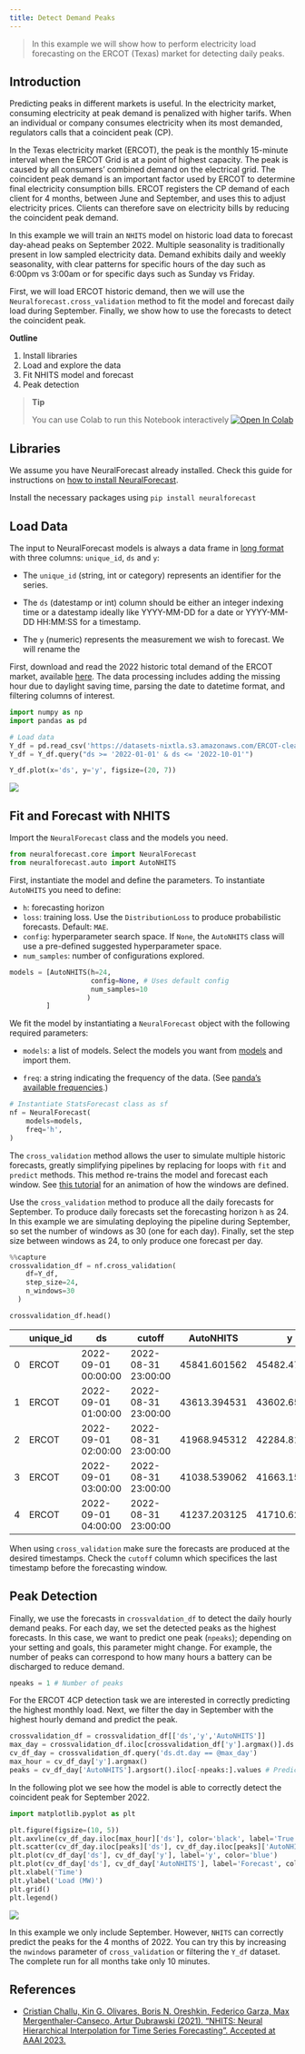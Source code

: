 ```yaml
---
title: Detect Demand Peaks
---
```


> In this example we will show how to perform electricity load
> forecasting on the ERCOT (Texas) market for detecting daily peaks.

## Introduction

Predicting peaks in different markets is useful. In the electricity
market, consuming electricity at peak demand is penalized with higher
tarifs. When an individual or company consumes electricity when its most
demanded, regulators calls that a coincident peak (CP).

In the Texas electricity market (ERCOT), the peak is the monthly
15-minute interval when the ERCOT Grid is at a point of highest
capacity. The peak is caused by all consumers’ combined demand on the
electrical grid. The coincident peak demand is an important factor used
by ERCOT to determine final electricity consumption bills. ERCOT
registers the CP demand of each client for 4 months, between June and
September, and uses this to adjust electricity prices. Clients can
therefore save on electricity bills by reducing the coincident peak
demand.

In this example we will train an `NHITS` model on historic load data to
forecast day-ahead peaks on September 2022. Multiple seasonality is
traditionally present in low sampled electricity data. Demand exhibits
daily and weekly seasonality, with clear patterns for specific hours of
the day such as 6:00pm vs 3:00am or for specific days such as Sunday vs
Friday.

First, we will load ERCOT historic demand, then we will use the
`Neuralforecast.cross_validation` method to fit the model and forecast
daily load during September. Finally, we show how to use the forecasts
to detect the coincident peak.

**Outline**

1.  Install libraries
2.  Load and explore the data
3.  Fit NHITS model and forecast
4.  Peak detection

> **Tip**
>
> You can use Colab to run this Notebook interactively
> <a href="https://colab.research.google.com/github/Nixtla/neuralforecast/blob/main/nbs/examples/ElectricityPeakForecasting.ipynb" target="_parent"><img src="https://colab.research.google.com/assets/colab-badge.svg" alt="Open In Colab"/></a>

## Libraries

We assume you have NeuralForecast already installed. Check this guide
for instructions on [how to install
NeuralForecast](../getting-started/04_installation.ipynb).

Install the necessary packages using `pip install neuralforecast`

## Load Data

The input to NeuralForecast models is always a data frame in [long
format](https://www.theanalysisfactor.com/wide-and-long-data/) with
three columns: `unique_id`, `ds` and `y`:

-   The `unique_id` (string, int or category) represents an identifier
    for the series.

-   The `ds` (datestamp or int) column should be either an integer
    indexing time or a datestamp ideally like YYYY-MM-DD for a date or
    YYYY-MM-DD HH:MM:SS for a timestamp.

-   The `y` (numeric) represents the measurement we wish to forecast. We
    will rename the

First, download and read the 2022 historic total demand of the ERCOT
market, available [here](https://www.ercot.com/gridinfo/load/load_hist).
The data processing includes adding the missing hour due to daylight
saving time, parsing the date to datetime format, and filtering columns
of interest.

```python
import numpy as np
import pandas as pd
```


```python
# Load data
Y_df = pd.read_csv('https://datasets-nixtla.s3.amazonaws.com/ERCOT-clean.csv', parse_dates=['ds'])
Y_df = Y_df.query("ds >= '2022-01-01' & ds <= '2022-10-01'")
```


```python
Y_df.plot(x='ds', y='y', figsize=(20, 7))
```

![](electricity_peak_forecasting_files/figure-markdown_strict/cell-4-output-1.png)

## Fit and Forecast with NHITS

Import the `NeuralForecast` class and the models you need.

```python
from neuralforecast.core import NeuralForecast
from neuralforecast.auto import AutoNHITS
```

First, instantiate the model and define the parameters. To instantiate
`AutoNHITS` you need to define:

-   `h`: forecasting horizon
-   `loss`: training loss. Use the `DistributionLoss` to produce
    probabilistic forecasts. Default: `MAE`.
-   `config`: hyperparameter search space. If `None`, the `AutoNHITS`
    class will use a pre-defined suggested hyperparameter space.
-   `num_samples`: number of configurations explored.

```python
models = [AutoNHITS(h=24,
                    config=None, # Uses default config
                    num_samples=10
                   )
         ]
```

We fit the model by instantiating a `NeuralForecast` object with the
following required parameters:

-   `models`: a list of models. Select the models you want from
    [models](../capabilities/01_overview.ipynb) and import them.

-   `freq`: a string indicating the frequency of the data. (See [panda’s
    available
    frequencies](https://pandas.pydata.org/pandas-docs/stable/user_guide/timeseries.html#offset-aliases).)

```python
# Instantiate StatsForecast class as sf
nf = NeuralForecast(
    models=models,
    freq='h', 
)
```

The `cross_validation` method allows the user to simulate multiple
historic forecasts, greatly simplifying pipelines by replacing for loops
with `fit` and `predict` methods. This method re-trains the model and
forecast each window. See [this
tutorial](https://nixtla.github.io/statsforecast/examples/getting_started_complete.html)
for an animation of how the windows are defined.

Use the `cross_validation` method to produce all the daily forecasts for
September. To produce daily forecasts set the forecasting horizon `h` as
24. In this example we are simulating deploying the pipeline during
September, so set the number of windows as 30 (one for each day).
Finally, set the step size between windows as 24, to only produce one
forecast per day.

```python
%%capture
crossvalidation_df = nf.cross_validation(
    df=Y_df,
    step_size=24,
    n_windows=30
  )
```


```python
crossvalidation_df.head()
```

|     | unique_id | ds                  | cutoff              | AutoNHITS    | y            |
|-----|-----------|---------------------|---------------------|--------------|--------------|
| 0   | ERCOT     | 2022-09-01 00:00:00 | 2022-08-31 23:00:00 | 45841.601562 | 45482.471757 |
| 1   | ERCOT     | 2022-09-01 01:00:00 | 2022-08-31 23:00:00 | 43613.394531 | 43602.658043 |
| 2   | ERCOT     | 2022-09-01 02:00:00 | 2022-08-31 23:00:00 | 41968.945312 | 42284.817342 |
| 3   | ERCOT     | 2022-09-01 03:00:00 | 2022-08-31 23:00:00 | 41038.539062 | 41663.156771 |
| 4   | ERCOT     | 2022-09-01 04:00:00 | 2022-08-31 23:00:00 | 41237.203125 | 41710.621904 |

When using `cross_validation` make sure the forecasts are produced at
the desired timestamps. Check the `cutoff` column which specifices the
last timestamp before the forecasting window.

## Peak Detection

Finally, we use the forecasts in `crossvaldation_df` to detect the daily
hourly demand peaks. For each day, we set the detected peaks as the
highest forecasts. In this case, we want to predict one peak (`npeaks`);
depending on your setting and goals, this parameter might change. For
example, the number of peaks can correspond to how many hours a battery
can be discharged to reduce demand.

```python
npeaks = 1 # Number of peaks
```

For the ERCOT 4CP detection task we are interested in correctly
predicting the highest monthly load. Next, we filter the day in
September with the highest hourly demand and predict the peak.

```python
crossvalidation_df = crossvalidation_df[['ds','y','AutoNHITS']]
max_day = crossvalidation_df.iloc[crossvalidation_df['y'].argmax()].ds.day # Day with maximum load
cv_df_day = crossvalidation_df.query('ds.dt.day == @max_day')
max_hour = cv_df_day['y'].argmax()
peaks = cv_df_day['AutoNHITS'].argsort().iloc[-npeaks:].values # Predicted peaks
```

In the following plot we see how the model is able to correctly detect
the coincident peak for September 2022.

```python
import matplotlib.pyplot as plt
```


```python
plt.figure(figsize=(10, 5))
plt.axvline(cv_df_day.iloc[max_hour]['ds'], color='black', label='True Peak')
plt.scatter(cv_df_day.iloc[peaks]['ds'], cv_df_day.iloc[peaks]['AutoNHITS'], color='green', label=f'Predicted Top-{npeaks}')
plt.plot(cv_df_day['ds'], cv_df_day['y'], label='y', color='blue')
plt.plot(cv_df_day['ds'], cv_df_day['AutoNHITS'], label='Forecast', color='red')
plt.xlabel('Time')
plt.ylabel('Load (MW)')
plt.grid()
plt.legend()
```

![](electricity_peak_forecasting_files/figure-markdown_strict/cell-13-output-1.png)

In this example we only include September. However, `NHITS` can
correctly predict the peaks for the 4 months of 2022. You can try this
by increasing the `nwindows` parameter of `cross_validation` or
filtering the `Y_df` dataset. The complete run for all months take only
10 minutes.

## References

-   [Cristian Challu, Kin G. Olivares, Boris N. Oreshkin, Federico
    Garza, Max Mergenthaler-Canseco, Artur Dubrawski (2021). “NHITS:
    Neural Hierarchical Interpolation for Time Series Forecasting”.
    Accepted at AAAI 2023.](https://arxiv.org/abs/2201.12886)

